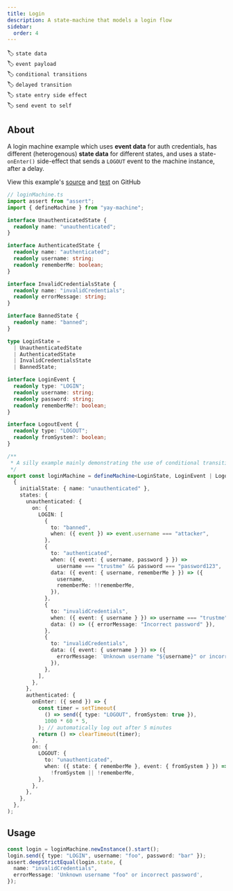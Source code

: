 ```yaml
---
title: Login
description: A state-machine that models a login flow
sidebar:
  order: 4
---
```


🏷️ `state data`\
🏷️ `event payload`\
🏷️ `conditional transitions`\
🏷️ `delayed transition`\
🏷️ `state entry side effect`\
🏷️ `send event to self`

## About

A login machine example which uses **event data** for auth credentials, has different (heterogenous) **state data** for different states, and uses a state-`onEnter()` side-effect that sends a `LOGOUT` event to the machine instance, after a delay.


<Aside type="tip">
View this example's <a href="https://github.com/maurice/yay-machine/blob/main/packages/example-machines/src/loginMachine.ts" target="_blank">source</a> and <a href="https://github.com/maurice/yay-machine/blob/main/packages/example-machines/src/__tests__/loginMachine.test.ts" target="_blank">test</a> on GitHub
</Aside>

```typescript
// loginMachine.ts
import assert from "assert";
import { defineMachine } from "yay-machine";

interface UnauthenticatedState {
  readonly name: "unauthenticated";
}

interface AuthenticatedState {
  readonly name: "authenticated";
  readonly username: string;
  readonly rememberMe: boolean;
}

interface InvalidCredentialsState {
  readonly name: "invalidCredentials";
  readonly errorMessage: string;
}

interface BannedState {
  readonly name: "banned";
}

type LoginState =
  | UnauthenticatedState
  | AuthenticatedState
  | InvalidCredentialsState
  | BannedState;

interface LoginEvent {
  readonly type: "LOGIN";
  readonly username: string;
  readonly password: string;
  readonly rememberMe?: boolean;
}

interface LogoutEvent {
  readonly type: "LOGOUT";
  readonly fromSystem?: boolean;
}

/**
 * A silly example mainly demonstrating the use of conditional transitions.
 */
export const loginMachine = defineMachine<LoginState, LoginEvent | LogoutEvent>(
  {
    initialState: { name: "unauthenticated" },
    states: {
      unauthenticated: {
        on: {
          LOGIN: [
            {
              to: "banned",
              when: ({ event }) => event.username === "attacker",
            },
            {
              to: "authenticated",
              when: ({ event: { username, password } }) =>
                username === "trustme" && password === "password123",
              data: ({ event: { username, rememberMe } }) => ({
                username,
                rememberMe: !!rememberMe,
              }),
            },
            {
              to: "invalidCredentials",
              when: ({ event: { username } }) => username === "trustme",
              data: () => ({ errorMessage: "Incorrect password" }),
            },
            {
              to: "invalidCredentials",
              data: ({ event: { username } }) => ({
                errorMessage: `Unknown username "${username}" or incorrect password`,
              }),
            },
          ],
        },
      },
      authenticated: {
        onEnter: ({ send }) => {
          const timer = setTimeout(
            () => send({ type: "LOGOUT", fromSystem: true }),
            1000 * 60 * 5,
          ); // automatically log out after 5 minutes
          return () => clearTimeout(timer);
        },
        on: {
          LOGOUT: {
            to: "unauthenticated",
            when: ({ state: { rememberMe }, event: { fromSystem } }) =>
              !fromSystem || !rememberMe,
          },
        },
      },
    },
  },
);
```

## Usage

```typescript
const login = loginMachine.newInstance().start();
login.send({ type: "LOGIN", username: "foo", password: "bar" });
assert.deepStrictEqual(login.state, {
  name: "invalidCredentials",
  errorMessage: 'Unknown username "foo" or incorrect password',
});
```